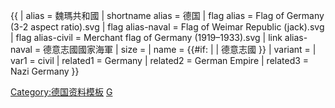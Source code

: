 {{ {{{1<noinclude>|country showdata</noinclude>}}}
| alias = 魏瑪共和國
| shortname alias = 德国
| flag alias = Flag of Germany (3-2 aspect ratio).svg
| flag alias-naval = Flag of Weimar Republic (jack).svg
| flag alias-civil = Merchant flag of Germany (1919–1933).svg
| link alias-naval = 德意志國國家海軍
| size = {{{size|}}}
| name = {{#if: {{{name|}}} | {{{name|}}} | 德意志國 }}
| variant = {{{variant|}}}
<noinclude>
| var1 = civil
| related1 = Germany
| related2 = German Empire
| related3 = Nazi Germany
</noinclude>
}}<noinclude>
[[Category:德国资料模板]]
[[Category:已不存在國家資料模板|G]]
</noinclude>